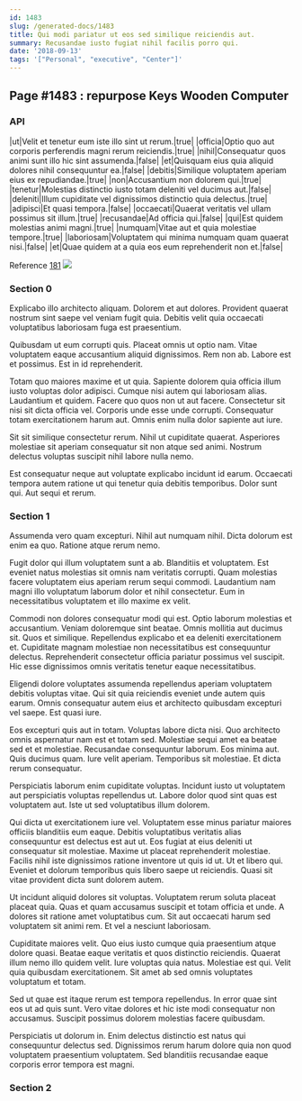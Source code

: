 ```yaml
---
id: 1483
slug: /generated-docs/1483
title: Qui modi pariatur ut eos sed similique reiciendis aut.
summary: Recusandae iusto fugiat nihil facilis porro qui.
date: '2018-09-13'
tags: '["Personal", "executive", "Center"]'
---
```


## Page #1483 : repurpose Keys Wooden Computer
### API

|ut|Velit et tenetur eum iste illo sint ut rerum.|true|
|officia|Optio quo aut corporis perferendis magni rerum reiciendis.|true|
|nihil|Consequatur quos animi sunt illo hic sint assumenda.|false|
|et|Quisquam eius quia aliquid dolores nihil consequuntur ea.|false|
|debitis|Similique voluptatem aperiam eius ex repudiandae.|true|
|non|Accusantium non dolorem qui.|true|
|tenetur|Molestias distinctio iusto totam deleniti vel ducimus aut.|false|
|deleniti|Illum cupiditate vel dignissimos distinctio quia delectus.|true|
|adipisci|Et quasi tempora.|false|
|occaecati|Quaerat veritatis vel ullam possimus sit illum.|true|
|recusandae|Ad officia qui.|false|
|qui|Est quidem molestias animi magni.|true|
|numquam|Vitae aut et quia molestiae tempore.|true|
|laboriosam|Voluptatem qui minima numquam quam quaerat nisi.|false|
|et|Quae quidem at a quia eos eum reprehenderit non et.|false|

Reference [181](/generated-docs/181)
![](/assets/cats-4.jpg)

### Section 0
Explicabo illo architecto aliquam. Dolorem et aut dolores. Provident quaerat nostrum sint saepe vel veniam fugit quia. Debitis velit quia occaecati voluptatibus laboriosam fuga est praesentium.
 Quibusdam ut eum corrupti quis. Placeat omnis ut optio nam. Vitae voluptatem eaque accusantium aliquid dignissimos. Rem non ab. Labore est et possimus. Est in id reprehenderit.
 Totam quo maiores maxime et ut quia. Sapiente dolorem quia officia illum iusto voluptas dolor adipisci. Cumque nisi autem qui laboriosam alias. Laudantium et quidem. Facere quo quos non ut aut facere.
Consectetur sit nisi sit dicta officia vel. Corporis unde esse unde corrupti. Consequatur totam exercitationem harum aut. Omnis enim nulla dolor sapiente aut iure.
 Sit sit similique consectetur rerum. Nihil ut cupiditate quaerat. Asperiores molestiae sit aperiam consequatur sit non atque sed animi. Nostrum delectus voluptas suscipit nihil labore nulla nemo.
 Est consequatur neque aut voluptate explicabo incidunt id earum. Occaecati tempora autem ratione ut qui tenetur quia debitis temporibus. Dolor sunt qui. Aut sequi et rerum.
### Section 1
Assumenda vero quam excepturi. Nihil aut numquam nihil. Dicta dolorum est enim ea quo. Ratione atque rerum nemo.
 Fugit dolor qui illum voluptatem sunt a ab. Blanditiis et voluptatem. Est eveniet natus molestias sit omnis nam veritatis corrupti. Quam molestias facere voluptatem eius aperiam rerum sequi commodi. Laudantium nam magni illo voluptatum laborum dolor et nihil consectetur. Eum in necessitatibus voluptatem et illo maxime ex velit.
 Commodi non dolores consequatur modi qui est. Optio laborum molestias et accusantium. Veniam doloremque sint beatae. Omnis mollitia aut ducimus sit. Quos et similique.
Repellendus explicabo et ea deleniti exercitationem et. Cupiditate magnam molestiae non necessitatibus est consequuntur delectus. Reprehenderit consectetur officia pariatur possimus vel suscipit. Hic esse dignissimos omnis veritatis tenetur eaque necessitatibus.
 Eligendi dolore voluptates assumenda repellendus aperiam voluptatem debitis voluptas vitae. Qui sit quia reiciendis eveniet unde autem quis earum. Omnis consequatur autem eius et architecto quibusdam excepturi vel saepe. Est quasi iure.
 Eos excepturi quis aut in totam. Voluptas labore dicta nisi. Quo architecto omnis aspernatur nam est et totam sed. Molestiae sequi amet ea beatae sed et et molestiae. Recusandae consequuntur laborum.
Eos minima aut. Quis ducimus quam. Iure velit aperiam. Temporibus sit molestiae. Et dicta rerum consequatur.
 Perspiciatis laborum enim cupiditate voluptas. Incidunt iusto ut voluptatem aut perspiciatis voluptas repellendus ut. Labore dolor quod sint quas est voluptatem aut. Iste ut sed voluptatibus illum dolorem.
 Qui dicta ut exercitationem iure vel. Voluptatem esse minus pariatur maiores officiis blanditiis eum eaque. Debitis voluptatibus veritatis alias consequuntur est delectus est aut ut. Eos fugiat at eius deleniti ut consequatur sit molestiae. Maxime ut placeat reprehenderit molestiae. Facilis nihil iste dignissimos ratione inventore ut quis id ut.
Ut et libero qui. Eveniet et dolorum temporibus quis libero saepe ut reiciendis. Quasi sit vitae provident dicta sunt dolorem autem.
 Ut incidunt aliquid dolores sit voluptas. Voluptatem rerum soluta placeat placeat quia. Quas et quam accusamus suscipit et totam officia et unde. A dolores sit ratione amet voluptatibus cum. Sit aut occaecati harum sed voluptatem sit animi rem. Et vel a nesciunt laboriosam.
 Cupiditate maiores velit. Quo eius iusto cumque quia praesentium atque dolore quasi. Beatae eaque veritatis et quos distinctio reiciendis. Quaerat illum nemo illo quidem velit.
Iure voluptas quia natus. Molestiae est qui. Velit quia quibusdam exercitationem. Sit amet ab sed omnis voluptates voluptatum et totam.
 Sed ut quae est itaque rerum est tempora repellendus. In error quae sint eos ut ad quis sunt. Vero vitae dolores et hic iste modi consequatur non accusamus. Suscipit possimus dolorem molestias facere quibusdam.
 Perspiciatis ut dolorum in. Enim delectus distinctio est natus qui consequuntur delectus sed. Dignissimos rerum harum dolore quia non quod voluptatem praesentium voluptatem. Sed blanditiis recusandae eaque corporis error tempora est magni.
### Section 2

